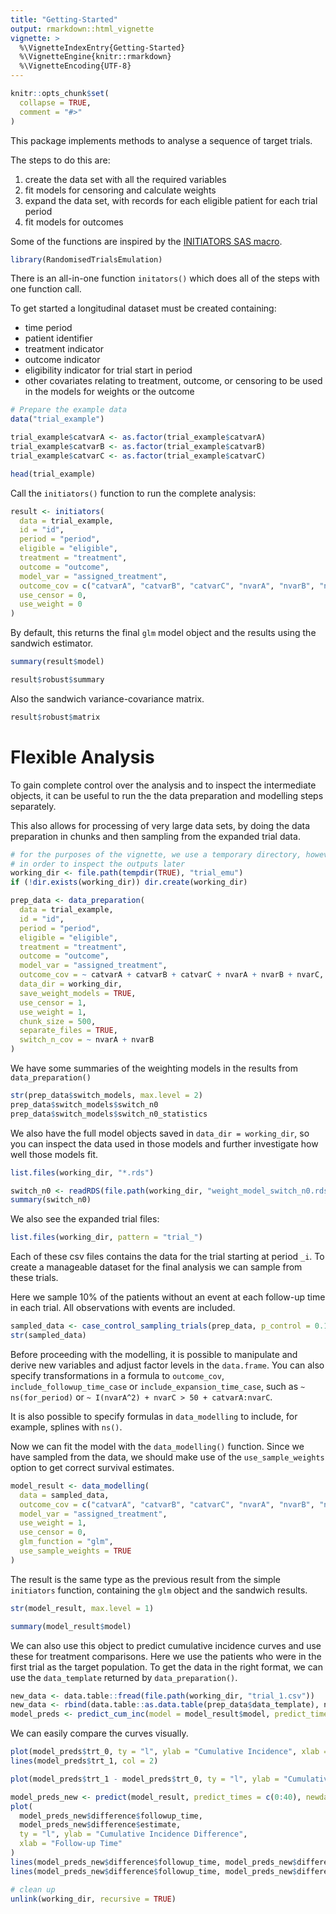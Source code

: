 ```yaml
---
title: "Getting-Started"
output: rmarkdown::html_vignette
vignette: >
  %\VignetteIndexEntry{Getting-Started}
  %\VignetteEngine{knitr::rmarkdown}
  %\VignetteEncoding{UTF-8}
---
```


```r
knitr::opts_chunk$set(
  collapse = TRUE,
  comment = "#>"
)
```

This package implements methods to analyse a sequence of target trials.

The steps to do this are:

 1. create the data set with all the required variables
 2. fit models for censoring and calculate weights
 3. expand the data set, with records for each eligible patient for each trial period
 4. fit models for outcomes

Some of the functions are inspired by the [INITIATORS SAS macro](https://causalab.sph.harvard.edu/software/).

```r
library(RandomisedTrialsEmulation)
```


There is an all-in-one function `initators()` which does all of the steps with one function call.

To get started a longitudinal dataset must be created containing:

 * time period
 * patient identifier
 * treatment indicator
 * outcome indicator
 * eligibility indicator for trial start in period
 * other covariates relating to treatment, outcome, or censoring to be used in the models for weights or the outcome
 

```r
# Prepare the example data
data("trial_example")

trial_example$catvarA <- as.factor(trial_example$catvarA)
trial_example$catvarB <- as.factor(trial_example$catvarB)
trial_example$catvarC <- as.factor(trial_example$catvarC)

head(trial_example)
```

Call the `initiators()` function to run the complete analysis:
```r
result <- initiators(
  data = trial_example,
  id = "id",
  period = "period",
  eligible = "eligible",
  treatment = "treatment",
  outcome = "outcome",
  model_var = "assigned_treatment",
  outcome_cov = c("catvarA", "catvarB", "catvarC", "nvarA", "nvarB", "nvarC"),
  use_censor = 0,
  use_weight = 0
)
```

By default, this returns the final `glm` model object and the results using the sandwich estimator.
```r
summary(result$model)
```

```r
result$robust$summary
```

Also the sandwich variance-covariance matrix.
```r
result$robust$matrix
```


# Flexible Analysis

To gain complete control over the analysis and to inspect the intermediate objects, it can
be useful to run the the data preparation and modelling steps separately.

This also allows for processing of very large data sets, by doing the data preparation in chunks and then
sampling from the expanded trial data.

```r
# for the purposes of the vignette, we use a temporary directory, however it may be useful to use a permanent location
# in order to inspect the outputs later
working_dir <- file.path(tempdir(TRUE), "trial_emu")
if (!dir.exists(working_dir)) dir.create(working_dir)
```

```r
prep_data <- data_preparation(
  data = trial_example,
  id = "id",
  period = "period",
  eligible = "eligible",
  treatment = "treatment",
  outcome = "outcome",
  model_var = "assigned_treatment",
  outcome_cov = ~ catvarA + catvarB + catvarC + nvarA + nvarB + nvarC,
  data_dir = working_dir,
  save_weight_models = TRUE,
  use_censor = 1,
  use_weight = 1,
  chunk_size = 500,
  separate_files = TRUE,
  switch_n_cov = ~ nvarA + nvarB
)
```
We have some summaries of the weighting models in the results from `data_preparation()`
```r
str(prep_data$switch_models, max.level = 2)
prep_data$switch_models$switch_n0
prep_data$switch_models$switch_n0_statistics
```

We also have the full model objects saved in `data_dir = working_dir`, so you can inspect the data used in those models and further investigate how well those models fit.
```r
list.files(working_dir, "*.rds")

switch_n0 <- readRDS(file.path(working_dir, "weight_model_switch_n0.rds"))
summary(switch_n0)
```

We also see the expanded trial files:
```r
list.files(working_dir, pattern = "trial_")
```

Each of these csv files contains the data for the trial starting at period `_i`.
To create a manageable dataset for the final analysis we can sample from these trials.

Here we sample 10% of the patients without an event at each follow-up time in each trial. All 
observations with events are included.
```r
sampled_data <- case_control_sampling_trials(prep_data, p_control = 0.1, sample_all_times = TRUE)
str(sampled_data)
```

Before proceeding with the modelling, it is possible to manipulate and derive new variables and adjust factor levels
in the `data.frame`. You can also specify transformations in a formula to `outcome_cov`, 
`include_followup_time_case` or `include_expansion_time_case`, such as `~ ns(for_period)` or 
`~ I(nvarA^2) + nvarC > 50 + catvarA:nvarC`.

It is also possible to specify formulas in `data_modelling` to include, for example, splines with
`ns()`.

Now we can fit the model with the `data_modelling()` function. Since we have sampled from the data, 
we should make use of the `use_sample_weights` option to get correct survival estimates.

```r
model_result <- data_modelling(
  data = sampled_data,
  outcome_cov = c("catvarA", "catvarB", "catvarC", "nvarA", "nvarB", "nvarC"),
  model_var = "assigned_treatment",
  use_weight = 1,
  use_censor = 0,
  glm_function = "glm",
  use_sample_weights = TRUE
)
```

The result is the same type as the previous result from the simple `initiators` function, 
containing the `glm` object and the sandwich results.

```r
str(model_result, max.level = 1)
```

```r
summary(model_result$model)
```

We can also use this object to predict cumulative incidence curves and use these for treatment comparisons.
Here we use the patients who were in the first trial as the target population. To get the data in the right format,
we can use the `data_template` returned by `data_preparation()`.

```r
new_data <- data.table::fread(file.path(working_dir, "trial_1.csv"))
new_data <- rbind(data.table::as.data.table(prep_data$data_template), new_data)
model_preds <- predict_cum_inc(model = model_result$model, predict_times = c(0:40), newdata = new_data)
```

We can easily compare the curves visually.

```r
plot(model_preds$trt_0, ty = "l", ylab = "Cumulative Incidence", xlab = "Follow-up Time")
lines(model_preds$trt_1, col = 2)
```

```r
plot(model_preds$trt_1 - model_preds$trt_0, ty = "l", ylab = "Cumulative Incidence Difference", xlab = "Follow-up Time")
```


```r
model_preds_new <- predict(model_result, predict_times = c(0:40), newdata = new_data)
plot(
  model_preds_new$difference$followup_time,
  model_preds_new$difference$estimate,
  ty = "l", ylab = "Cumulative Incidence Difference",
  xlab = "Follow-up Time"
)
lines(model_preds_new$difference$followup_time, model_preds_new$difference$`2.5%`, lty = 2)
lines(model_preds_new$difference$followup_time, model_preds_new$difference$`97.5%`, lty = 2)
```


```r
# clean up
unlink(working_dir, recursive = TRUE)
```
